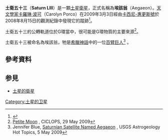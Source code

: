 {{Infobox Planet
| name               = Aegaeon
| alt_names          = Saturn LIII
| adjectives         = 
| image              = [[File:Aegaeon_(2008_S1).jpg|300px]]
| caption            = 三張土衛五十三與G環之間運作的[[照片|照片]]，整個過程歷時10分鐘
| bgcolour           = #a0ffa0
| discovery          = yes
| discoverer         = [[卡羅琳·波可|卡羅琳·波可]]等人
| discovered         = 2009年3月3日
| semimajor          = 167,500 [[公里|km]] 
| eccentricity       = 0.0002
| period             = 
| inclination        = 0.001
| satellite_of       = [[土星|土星]]
| physical_characteristics = yes
| dimensions         = 5 km
| mean_radius        = 
| mass               = 
| density            = 
| surface_grav       = 
| escape_velocity    = 
| rotation           = 
| axial_tilt         = 
| albedo             = 
| magnitude          = 
| single_temperature = 
}}
'''土衛五十三'''（'''Saturn LIII'''）是一顆[[土星|土星]][[衛星|衛星]]，正式名稱為'''埃該翁'''（Aegaeon）。[[天文學家|天文學家]][[卡羅琳·波可|卡羅琳·波可]]（Carolyn Porco）在2009年3月3日經由[[卡西尼-惠更斯號|卡西尼-惠更斯號]]於2008年8月15日的觀測紀錄中發現它的蹤跡<ref>{{Cite web |url=http://ciclops.org/view/5518/S2008_S_1?js=1 |title=IAU Circular No. 9023 |accessdate=2010-06-27 |archive-date=2017-06-23 |archive-url=https://web.archive.org/web/20170623042049/http://ciclops.org/view/5518/S2008_S_1?js=1 |dead-url=no }}</ref>。

土衛五十三的公轉軌道位於G環當中，很可能是G環物質的主要來源<ref>[http://ciclops.org/view/5474/Petite_Moon?js=1 Petite Moon] {{Wayback|url=http://ciclops.org/view/5474/Petite_Moon?js=1 |date=20110725171718 }}, CICLOPS, 29 May 2009</ref>。

土衛五十三被命名為埃該翁，牠是[[希臘神話|希臘神話]]中的一位[[百臂巨人|百臂巨人]]<ref>Jennifer Blue, [http://astrogeology.usgs.gov/HotTopics/index.php?/archives/362-Saturnian-Satellite-Named-Aegaeon.html Saturnian Satellite Named Aegaeon] {{Wayback|url=http://astrogeology.usgs.gov/HotTopics/index.php?%2Farchives%2F362-Saturnian-Satellite-Named-Aegaeon.html |date=20131029195723 }}, USGS Astrogeology Hot Topics, 5 May 2009</ref> 。

== 參考資料 ==
{{reflist}}

== 参見 ==
* [[土星的衛星|土星的衛星]]

{{土星的卫星}}

[[Category:土星的卫星|Category:土星的卫星]]